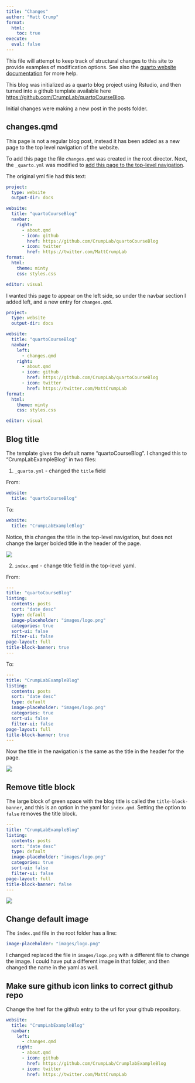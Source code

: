 ```yaml
---
title: "Changes"
author: "Matt Crump"
format:
  html:
    toc: true
execute:
  eval: false
---
```


This file will attempt to keep track of structural changes to this site to provide examples of modification options. See also the [quarto website documentation](https://quarto.org/docs/websites/) for more help.

This blog was initialized as a quarto blog project using Rstudio, and then turned into a github template available here <https://github.com/CrumpLab/quartoCourseBlog>.

Initial changes were making a new post in the posts folder.

## changes.qmd

This page is not a regular blog post, instead it has been added as a new page to the top level navigation of the website.

To add this page the file `changes.qmd` was created in the root director. Next, the `_quarto.yml` was modified to [add this page to the top-level navigation](https://quarto.org/docs/websites/website-navigation.html#top-navigation).

The original yml file had this text:

``` yaml
project:
  type: website
  output-dir: docs

website:
  title: "quartoCourseBlog"
  navbar:
    right:
      - about.qmd
      - icon: github
        href: https://github.com/CrumpLab/quartoCourseBlog
      - icon: twitter
        href: https://twitter.com/MattCrumpLab
format:
  html:
    theme: minty
    css: styles.css

editor: visual
```

I wanted this page to appear on the left side, so under the navbar section I added left, and a new entry for `changes.qmd`.

``` yaml
project:
  type: website
  output-dir: docs

website:
  title: "quartoCourseBlog"
  navbar:
    left:
      - changes.qmd
    right:
      - about.qmd
      - icon: github
        href: https://github.com/CrumpLab/quartoCourseBlog
      - icon: twitter
        href: https://twitter.com/MattCrumpLab
format:
  html:
    theme: minty
    css: styles.css

editor: visual
```

## Blog title

The template gives the default name "quartoCourseBlog". I changed this to "CrumpLabExampleBlog" in two files:

1.  `_quarto.yml` - changed the `title` field

From:

``` yaml
website:
  title: "quartoCourseBlog"
```

To:

``` yaml
website:
  title: "CrumpLabExampleBlog"
```

Notice, this changes the title in the top-level navigation, but does not change the larger bolded title in the header of the page.

![](images/Screenshot%202023-02-06%20at%208.01.40%20AM.png)

2.  `index.qmd` - change title field in the top-level yaml.

From:

``` yaml
---
title: "quartoCourseBlog"
listing:
  contents: posts
  sort: "date desc"
  type: default
  image-placeholder: "images/logo.png"
  categories: true
  sort-ui: false
  filter-ui: false
page-layout: full
title-block-banner: true
---
```

To:

``` yaml
---
title: "CrumpLabExampleBlog"
listing:
  contents: posts
  sort: "date desc"
  type: default
  image-placeholder: "images/logo.png"
  categories: true
  sort-ui: false
  filter-ui: false
page-layout: full
title-block-banner: true
---
```

Now the title in the navigation is the same as the title in the header for the page.

![](images/Screenshot%202023-02-06%20at%208.05.49%20AM.png)

## Remove title block

The large block of green space with the blog title is called the `title-block-banner`, and this is an option in the yaml for `index.qmd`. Setting the option to `false` removes the title block.

``` yaml
---
title: "CrumpLabExampleBlog"
listing:
  contents: posts
  sort: "date desc"
  type: default
  image-placeholder: "images/logo.png"
  categories: true
  sort-ui: false
  filter-ui: false
page-layout: full
title-block-banner: false
---
```

![](images/Screenshot%202023-02-06%20at%208.11.05%20AM.png)

## Change default image

The `index.qmd` file in the root folder has a line:

``` yaml
image-placeholder: "images/logo.png"
```

I changed replaced the file in `images/logo.png` with a different file to change the image. I could have put a different image in that folder, and then changed the name in the yaml as well.

## Make sure github icon links to correct github repo

Change the href for the github entry to the url for your github repository.

``` yaml
website:
  title: "CrumpLabExampleBlog"
  navbar:
    left:
      - changes.qmd
    right:
      - about.qmd
      - icon: github
        href: https://github.com/CrumpLab/CrumplabExampleBlog
      - icon: twitter
        href: https://twitter.com/MattCrumpLab
```


